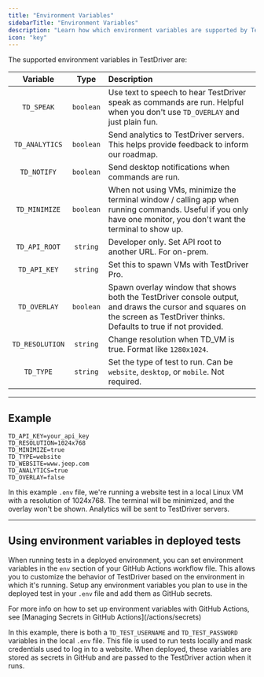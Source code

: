 ```yaml
---
title: "Environment Variables"
sidebarTitle: "Environment Variables"
description: "Learn how which environment variables are supported by TestDriver."
icon: "key"
---
```



The supported environment variables in TestDriver are:

|    Variable     |   Type    | Description                                                                                                                                                                |
| :-------------: | :-------: | :------------------------------------------------------------------------------------------------------------------------------------------------------------------------- |
|   `TD_SPEAK`    | `boolean` | Use text to speech to hear TestDriver speak as commands are run. Helpful when you don't use `TD_OVERLAY` and just plain fun.                                               |
| `TD_ANALYTICS`  | `boolean` | Send analytics to TestDriver servers. This helps provide feedback to inform our roadmap.                                                                                   |
|   `TD_NOTIFY`   | `boolean` | Send desktop notifications when commands are run.                                                                                                                          |
|  `TD_MINIMIZE`  | `boolean` | When not using VMs, minimize the terminal window / calling app when running commands. Useful if you only have one monitor, you don't want the terminal to show up.         |
|  `TD_API_ROOT`  | `string`  | Developer only. Set API root to another URL. For on-prem.                                                                                                                  |
|  `TD_API_KEY`   | `string`  | Set this to spawn VMs with TestDriver Pro.                                                                                                                                 |
|  `TD_OVERLAY`   | `boolean` | Spawn overlay window that shows both the TestDriver console output, and draws the cursor and squares on the screen as TestDriver thinks. Defaults to true if not provided. |
| `TD_RESOLUTION` | `string`  | Change resolution when TD_VM is true. Format like `1280x1024`.                                                                                                             |
|    `TD_TYPE`    | `string`  | Set the type of test to run. Can be `website`, `desktop`, or `mobile`. Not required.                                                                                       |

<GitignoreWarning />

---

## Example

```
TD_API_KEY=your_api_key
TD_RESOLUTION=1024x768
TD_MINIMIZE=true
TD_TYPE=website
TD_WEBSITE=www.jeep.com
TD_ANALYTICS=true
TD_OVERLAY=false

```

In this example `.env` file, we're running a website test in a local Linux VM with a resolution of 1024x768. The terminal will be minimized, and the overlay won't be shown. Analytics will be sent to TestDriver servers.

---

## Using environment variables in deployed tests

When running tests in a deployed environment, you can set environment variables in the `env` section of your GitHub Actions workflow file. This allows you to customize the behavior of TestDriver based on the environment in which it's running. Setup any environment variables you plan to use in the deployed test in your `.env` file and add them as GitHub secrets.

<Tip>
  For more info on how to set up environment variables with GitHub Actions, see
  [Managing Secrets in GitHub Actions](/actions/secrets)
</Tip>

In this example, there is both a `TD_TEST_USERNAME` and `TD_TEST_PASSWORD` variables in the local `.env` file. This file is used to run tests locally and mask credentials used to log in to a website. When deployed, these variables are stored as secrets in GitHub and are passed to the TestDriver action when it runs.
